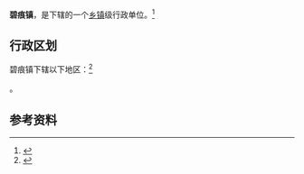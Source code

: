 {{中国乡级行政区|52/23/24/102/000}}

'''碧痕镇'''，是{{PRC admin/fullname|52/23/24/102/000|3}}下辖的一个[[乡镇|乡镇]]级行政单位。<ref>{{PRC admin/ref sgc|{{PRC admin/parent|52/23/24/102/000}}}}</ref>

== 行政区划 ==

碧痕镇下辖以下地区：<ref>{{PRC admin/ref sgc|52/23/24/102/000}}</ref>

{{PRC admin/children|52/23/24/102/000}}。

== 参考资料 ==

{{reflist}}

{{行政区划小作品}}
{{PRC admin/navcat|52/23/24/102/000}}